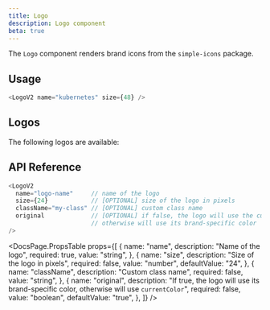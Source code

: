 ```yaml
---
title: Logo
description: Logo component
beta: true
---
```


The `Logo` component renders brand icons from the `simple-icons` package.


## Usage

```typescript jsx
<LogoV2 name="kubernetes" size={48} />
```

## Logos

The following logos are available:

<CompactLogoV2Grid />

## API Reference

```typescript jsx
<LogoV2
  name="logo-name"     // name of the logo
  size={24}            // [OPTIONAL] size of the logo in pixels
  className="my-class" // [OPTIONAL] custom class name
  original             // [OPTIONAL] if false, the logo will use the current text color,
                       // otherwise will use its brand-specific color
/>
```

<DocsPage.PropsTable
  props={[
    {
      name: "name",
      description: "Name of the logo",
      required: true,
      value: "string",
    },
    {
      name: "size",
      description: "Size of the logo in pixels",
      required: false,
      value: "number",
      defaultValue: "24",
    },
    {
      name: "className",
      description: "Custom class name",
      required: false,
      value: "string",
    },
    {
      name: "original",
      description:
        "If true, the logo will use its brand-specific color, otherwise will use `currentColor`",
      required: false,
      value: "boolean",
      defaultValue: "true",
    },
  ]}
/>
